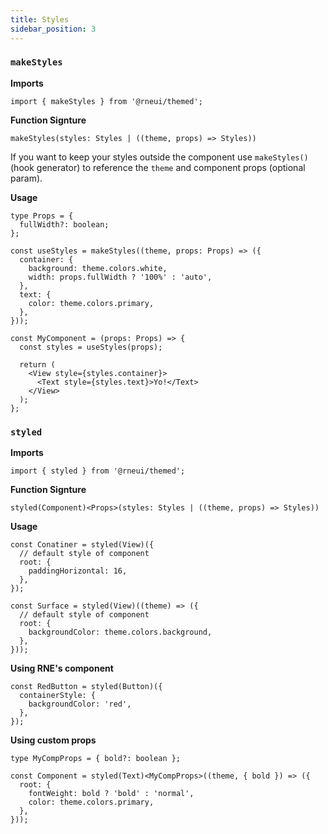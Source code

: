 ```yaml
---
title: Styles
sidebar_position: 3
---
```


### `makeStyles`

**Imports**

```tsx
import { makeStyles } from '@rneui/themed';
```

**Function Signture**

```tsx
makeStyles(styles: Styles | ((theme, props) => Styles))
```

If you want to keep your styles outside the component use `makeStyles()` (hook generator) to reference the `theme` and component props (optional param).

**Usage**

```tsx
type Props = {
  fullWidth?: boolean;
};

const useStyles = makeStyles((theme, props: Props) => ({
  container: {
    background: theme.colors.white,
    width: props.fullWidth ? '100%' : 'auto',
  },
  text: {
    color: theme.colors.primary,
  },
}));

const MyComponent = (props: Props) => {
  const styles = useStyles(props);

  return (
    <View style={styles.container}>
      <Text style={styles.text}>Yo!</Text>
    </View>
  );
};
```

### `styled`

**Imports**

```tsx
import { styled } from '@rneui/themed';
```

**Function Signture**

```tsx
styled(Component)<Props>(styles: Styles | ((theme, props) => Styles))
```

**Usage**

```tsx
const Conatiner = styled(View)({
  // default style of component
  root: {
    paddingHorizontal: 16,
  },
});
```

```tsx
const Surface = styled(View)((theme) => ({
  // default style of component
  root: {
    backgroundColor: theme.colors.background,
  },
}));
```

**Using RNE's component**

```tsx
const RedButton = styled(Button)({
  containerStyle: {
    backgroundColor: 'red',
  },
});
```

**Using custom props**

```tsx
type MyCompProps = { bold?: boolean };

const Component = styled(Text)<MyCompProps>((theme, { bold }) => ({
  root: {
    fontWeight: bold ? 'bold' : 'normal',
    color: theme.colors.primary,
  },
}));
```
